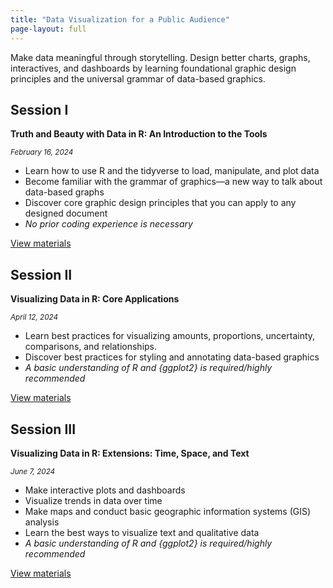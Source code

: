 ```yaml
---
title: "Data Visualization for a Public Audience"
page-layout: full
---
```


Make data meaningful through storytelling. Design better charts, graphs, interactives, and dashboards by learning foundational graphic design principles and the universal grammar of data-based graphics.

:::: {.grid}

::: {.g-col-12 .g-col-sm-6 .g-col-md-4}
## Session I

[**Truth and Beauty with Data in R: An Introduction to the Tools**]{.text-danger}

<small>*February 16, 2024*</small>

- Learn how to use R and the tidyverse to load, manipulate, and plot data
- Become familiar with the grammar of graphics—a new way to talk about data-based graphs
- Discover core graphic design principles that you can apply to any designed document
- *No prior coding experience is necessary*

<p class="text-center"><a class="btn btn-primary" href="/session_1/" role="button">View materials</a></p>

:::

::: {.g-col-12 .g-col-sm-6 .g-col-md-4}
## Session II

[**Visualizing Data in R: Core Applications**]{.text-danger}

<small>*April 12, 2024*</small>

- Learn best practices for visualizing amounts, proportions, uncertainty, comparisons, and relationships.
- Discover best practices for styling and annotating data-based graphics
- *A basic understanding of R and {ggplot2} is required/highly recommended*

<p class="text-center"><a class="btn btn-primary disabled" href="/session_2/" role="button">View materials</a></p>

:::

::: {.g-col-12 .g-col-sm-6 .g-col-md-4}
## Session III

[**Visualizing Data in R: Extensions: Time, Space, and Text**]{.text-danger}

<small>*June 7, 2024*</small>

- Make interactive plots and dashboards
- Visualize trends in data over time
- Make maps and conduct basic geographic information systems (GIS) analysis
- Learn the best ways to visualize text and qualitative data
- *A basic understanding of R and {ggplot2} is required/highly recommended*

<p class="text-center"><a class="btn btn-primary disabled" href="/session_3/" role="button">View materials</a></p>

:::

::::
